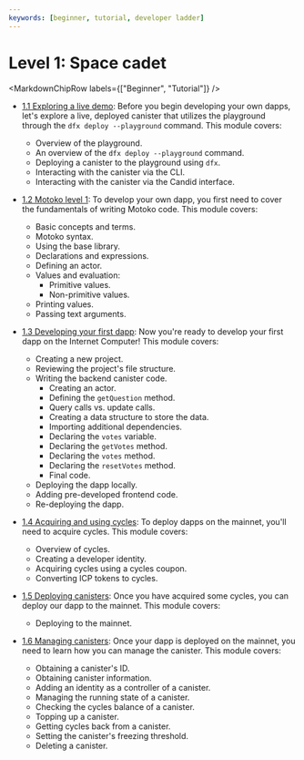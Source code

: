 ```yaml
---
keywords: [beginner, tutorial, developer ladder]
---
```



# Level 1: Space cadet

<MarkdownChipRow labels={["Beginner", "Tutorial"]} />

- [1.1 Exploring a live demo](/docs/current/tutorials/developer-liftoff/level-1/1.1-live-demo): Before you begin developing your own dapps, let's explore a live, deployed canister that utilizes the playground through the `dfx deploy --playground` command. This module covers:
    - Overview of the playground.
    - An overview of the `dfx deploy --playground` command.
    - Deploying a canister to the playground using `dfx`.
    - Interacting with the canister via the CLI.
    - Interacting with the canister via the Candid interface.

- [1.2 Motoko level 1](/docs/current/tutorials/developer-liftoff/level-1/1.2-motoko-lvl1): To develop your own dapp, you first need to cover the fundamentals of writing Motoko code. This module covers:
    - Basic concepts and terms.
    - Motoko syntax.
    - Using the base library.
    - Declarations and expressions.
    - Defining an actor.
    - Values and evaluation:
        - Primitive values.
        - Non-primitive values.
    - Printing values.
    - Passing text arguments.

- [1.3 Developing your first dapp](/docs/current/tutorials/developer-liftoff/level-1/1.3-first-dapp): Now you're ready to develop your first dapp on the Internet Computer! This module covers:
    - Creating a new project.
    - Reviewing the project's file structure.
    - Writing the backend canister code.
        - Creating an actor.
        - Defining the `getQuestion` method.
        - Query calls vs. update calls.
        - Creating a data structure to store the data.
        - Importing additional dependencies.
        - Declaring the `votes` variable.
        - Declaring the `getVotes` method.
        - Declaring the `votes` method.
        - Declaring the `resetVotes`  method.
        - Final code.
    - Deploying the dapp locally.
    - Adding pre-developed frontend code.
    - Re-deploying the dapp.

- [1.4 Acquiring and using cycles](/docs/current/tutorials/developer-liftoff/level-1/1.4-using-cycles): To deploy dapps on the mainnet, you'll need to acquire cycles. This module covers:
    - Overview of cycles.
    - Creating a developer identity.
    - Acquiring cycles using a cycles coupon.
    - Converting ICP tokens to cycles.

- [1.5 Deploying canisters](/docs/current/tutorials/developer-liftoff/level-1/1.5-deploying-canisters): Once you have acquired some cycles, you can deploy our dapp to the mainnet. This module covers:
    - Deploying to the mainnet.

- [1.6 Managing canisters](/docs/current/tutorials/developer-liftoff/level-1/1.6-managing-canisters): Once your dapp is deployed on the mainnet, you need to learn how you can manage the canister. This module covers:
    - Obtaining a canister's ID.
    - Obtaining canister information.
    - Adding an identity as a controller of a canister.
    - Managing the running state of a canister.
    - Checking the cycles balance of a canister.
    - Topping up a canister.
    - Getting cycles back from a canister.
    - Setting the canister's freezing threshold.
    - Deleting a canister.
